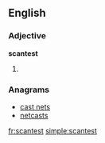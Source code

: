 ==English==

===Adjective===
'''scantest'''

# {{en-superlative of|scant}}

===Anagrams===
* [[cast nets#English|cast nets]]
* [[netcasts#English|netcasts]]

[[fr:scantest]]
[[simple:scantest]]